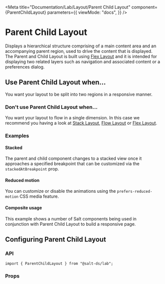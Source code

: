 
<Meta
  title="Documentation/Lab/Layout/Parent Child Layout"
  component={ParentChildLayout}
  parameters={{
    viewMode: "docs",
  }}
/>

# Parent Child Layout

Displays a hierarchical structure comprising of a main content area and an accompanying parent region, used to drive the content that is displayed.
The Parent and Child Layout is built using [Flex Layout](?path=/docs/documentation-core-layout-flex-layout--page) and it is intended for displaying two related layers such as navigation and associated content or a preferences dialog.

<Canvas>
  <Story id="lab-layout-parent-child-layout--default" />
</Canvas>

## Use Parent Child Layout when...

You want your layout to be split into two regions in a responsive manner.

### Don't use Parent Child Layout when...

You want your layout to flow in a single dimension. In this case we recommend you having a look at [Stack Layout](?path=/docs/documentation-core-layout-stack-layout--page), [Flow Layout](?path=/docs/documentation-core-layout-flow-layout--page) or [Flex Layout](?path=/docs/documentation-core-layout-flex-layout--page).

### Examples

#### Stacked

The parent and child component changes to a stacked view once it approaches a specified breakpoint that can be customized via the `stackedAtBreakpoint` prop.

<Canvas>
  <Story id="lab-layout-parent-child-layout--salt-stacked" />
</Canvas>

#### Reduced motion

You can customize or disable the animations using the `prefers-reduced-motion` CSS media feature.

<Canvas>
  <Story id="lab-layout-parent-child-layout--salt-reduced-motion" />
</Canvas>

#### Composite usage

This example shows a number of Salt components being used in conjunction with Parent Child Layout to build a responsive page.

<Canvas>
  <Story id="lab-layout-parent-child-layout--composite" />
</Canvas>

## Configuring Parent Child Layout

### API

```
import { ParentChildLayout } from "@salt-ds/lab";
```

### Props

<ArgsTable of={ParentChildLayout} />

<HelpAndSupport />
